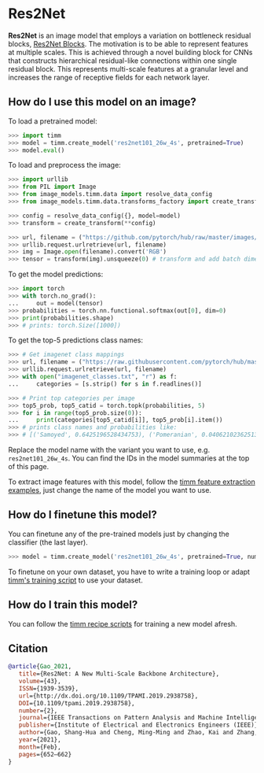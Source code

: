 # Res2Net

**Res2Net** is an image model that employs a variation on bottleneck residual blocks, [Res2Net Blocks](https://paperswithcode.com/method/res2net-block). The motivation is to be able to represent features at multiple scales. This is achieved through a novel building block for CNNs that constructs hierarchical residual-like connections within one single residual block. This represents multi-scale features at a granular level and increases the range of receptive fields for each network layer.

## How do I use this model on an image?

To load a pretrained model:

```py
>>> import timm
>>> model = timm.create_model('res2net101_26w_4s', pretrained=True)
>>> model.eval()
```

To load and preprocess the image:

```py 
>>> import urllib
>>> from PIL import Image
>>> from image_models.timm.data import resolve_data_config
>>> from image_models.timm.data.transforms_factory import create_transform

>>> config = resolve_data_config({}, model=model)
>>> transform = create_transform(**config)

>>> url, filename = ("https://github.com/pytorch/hub/raw/master/images/dog.jpg", "dog.jpg")
>>> urllib.request.urlretrieve(url, filename)
>>> img = Image.open(filename).convert('RGB')
>>> tensor = transform(img).unsqueeze(0) # transform and add batch dimension
```

To get the model predictions:

```py
>>> import torch
>>> with torch.no_grad():
...     out = model(tensor)
>>> probabilities = torch.nn.functional.softmax(out[0], dim=0)
>>> print(probabilities.shape)
>>> # prints: torch.Size([1000])
```

To get the top-5 predictions class names:

```py
>>> # Get imagenet class mappings
>>> url, filename = ("https://raw.githubusercontent.com/pytorch/hub/master/imagenet_classes.txt", "imagenet_classes.txt")
>>> urllib.request.urlretrieve(url, filename) 
>>> with open("imagenet_classes.txt", "r") as f:
...     categories = [s.strip() for s in f.readlines()]

>>> # Print top categories per image
>>> top5_prob, top5_catid = torch.topk(probabilities, 5)
>>> for i in range(top5_prob.size(0)):
...     print(categories[top5_catid[i]], top5_prob[i].item())
>>> # prints class names and probabilities like:
>>> # [('Samoyed', 0.6425196528434753), ('Pomeranian', 0.04062102362513542), ('keeshond', 0.03186424449086189), ('white wolf', 0.01739676296710968), ('Eskimo dog', 0.011717947199940681)]
```

Replace the model name with the variant you want to use, e.g. `res2net101_26w_4s`. You can find the IDs in the model summaries at the top of this page.

To extract image features with this model, follow the [timm feature extraction examples](../feature_extraction), just change the name of the model you want to use.

## How do I finetune this model?

You can finetune any of the pre-trained models just by changing the classifier (the last layer).

```py
>>> model = timm.create_model('res2net101_26w_4s', pretrained=True, num_classes=NUM_FINETUNE_CLASSES)
```
To finetune on your own dataset, you have to write a training loop or adapt [timm's training
script](https://github.com/rwightman/pytorch-image-models/blob/master/train.py) to use your dataset.

## How do I train this model?

You can follow the [timm recipe scripts](../scripts) for training a new model afresh.

## Citation

```BibTeX
@article{Gao_2021,
   title={Res2Net: A New Multi-Scale Backbone Architecture},
   volume={43},
   ISSN={1939-3539},
   url={http://dx.doi.org/10.1109/TPAMI.2019.2938758},
   DOI={10.1109/tpami.2019.2938758},
   number={2},
   journal={IEEE Transactions on Pattern Analysis and Machine Intelligence},
   publisher={Institute of Electrical and Electronics Engineers (IEEE)},
   author={Gao, Shang-Hua and Cheng, Ming-Ming and Zhao, Kai and Zhang, Xin-Yu and Yang, Ming-Hsuan and Torr, Philip},
   year={2021},
   month={Feb},
   pages={652–662}
}
```

<!--
Type: model-index
Collections:
- Name: Res2Net
  Paper:
    Title: 'Res2Net: A New Multi-scale Backbone Architecture'
    URL: https://paperswithcode.com/paper/res2net-a-new-multi-scale-backbone
Models:
- Name: res2net101_26w_4s
  In Collection: Res2Net
  Metadata:
    FLOPs: 10415881200
    Parameters: 45210000
    File Size: 181456059
    Architecture:
    - Batch Normalization
    - Convolution
    - Global Average Pooling
    - ReLU
    - Res2Net Block
    Tasks:
    - Image Classification
    Training Techniques:
    - SGD with Momentum
    - Weight Decay
    Training Data:
    - ImageNet
    Training Resources: 4x Titan Xp GPUs
    ID: res2net101_26w_4s
    LR: 0.1
    Epochs: 100
    Crop Pct: '0.875'
    Momentum: 0.9
    Batch Size: 256
    Image Size: '224'
    Weight Decay: 0.0001
    Interpolation: bilinear
  Code: https://github.com/rwightman/pytorch-image-models/blob/d8e69206be253892b2956341fea09fdebfaae4e3/timm/models/res2net.py#L152
  Weights: https://github.com/rwightman/pytorch-image-models/releases/download/v0.1-res2net/res2net101_26w_4s-02a759a1.pth
  Results:
  - Task: Image Classification
    Dataset: ImageNet
    Metrics:
      Top 1 Accuracy: 79.19%
      Top 5 Accuracy: 94.43%
- Name: res2net50_14w_8s
  In Collection: Res2Net
  Metadata:
    FLOPs: 5403546768
    Parameters: 25060000
    File Size: 100638543
    Architecture:
    - Batch Normalization
    - Convolution
    - Global Average Pooling
    - ReLU
    - Res2Net Block
    Tasks:
    - Image Classification
    Training Techniques:
    - SGD with Momentum
    - Weight Decay
    Training Data:
    - ImageNet
    Training Resources: 4x Titan Xp GPUs
    ID: res2net50_14w_8s
    LR: 0.1
    Epochs: 100
    Crop Pct: '0.875'
    Momentum: 0.9
    Batch Size: 256
    Image Size: '224'
    Weight Decay: 0.0001
    Interpolation: bilinear
  Code: https://github.com/rwightman/pytorch-image-models/blob/d8e69206be253892b2956341fea09fdebfaae4e3/timm/models/res2net.py#L196
  Weights: https://github.com/rwightman/pytorch-image-models/releases/download/v0.1-res2net/res2net50_14w_8s-6527dddc.pth
  Results:
  - Task: Image Classification
    Dataset: ImageNet
    Metrics:
      Top 1 Accuracy: 78.14%
      Top 5 Accuracy: 93.86%
- Name: res2net50_26w_4s
  In Collection: Res2Net
  Metadata:
    FLOPs: 5499974064
    Parameters: 25700000
    File Size: 103110087
    Architecture:
    - Batch Normalization
    - Convolution
    - Global Average Pooling
    - ReLU
    - Res2Net Block
    Tasks:
    - Image Classification
    Training Techniques:
    - SGD with Momentum
    - Weight Decay
    Training Data:
    - ImageNet
    Training Resources: 4x Titan Xp GPUs
    ID: res2net50_26w_4s
    LR: 0.1
    Epochs: 100
    Crop Pct: '0.875'
    Momentum: 0.9
    Batch Size: 256
    Image Size: '224'
    Weight Decay: 0.0001
    Interpolation: bilinear
  Code: https://github.com/rwightman/pytorch-image-models/blob/d8e69206be253892b2956341fea09fdebfaae4e3/timm/models/res2net.py#L141
  Weights: https://github.com/rwightman/pytorch-image-models/releases/download/v0.1-res2net/res2net50_26w_4s-06e79181.pth
  Results:
  - Task: Image Classification
    Dataset: ImageNet
    Metrics:
      Top 1 Accuracy: 77.99%
      Top 5 Accuracy: 93.85%
- Name: res2net50_26w_6s
  In Collection: Res2Net
  Metadata:
    FLOPs: 8130156528
    Parameters: 37050000
    File Size: 148603239
    Architecture:
    - Batch Normalization
    - Convolution
    - Global Average Pooling
    - ReLU
    - Res2Net Block
    Tasks:
    - Image Classification
    Training Techniques:
    - SGD with Momentum
    - Weight Decay
    Training Data:
    - ImageNet
    Training Resources: 4x Titan Xp GPUs
    ID: res2net50_26w_6s
    LR: 0.1
    Epochs: 100
    Crop Pct: '0.875'
    Momentum: 0.9
    Batch Size: 256
    Image Size: '224'
    Weight Decay: 0.0001
    Interpolation: bilinear
  Code: https://github.com/rwightman/pytorch-image-models/blob/d8e69206be253892b2956341fea09fdebfaae4e3/timm/models/res2net.py#L163
  Weights: https://github.com/rwightman/pytorch-image-models/releases/download/v0.1-res2net/res2net50_26w_6s-19041792.pth
  Results:
  - Task: Image Classification
    Dataset: ImageNet
    Metrics:
      Top 1 Accuracy: 78.57%
      Top 5 Accuracy: 94.12%
- Name: res2net50_26w_8s
  In Collection: Res2Net
  Metadata:
    FLOPs: 10760338992
    Parameters: 48400000
    File Size: 194085165
    Architecture:
    - Batch Normalization
    - Convolution
    - Global Average Pooling
    - ReLU
    - Res2Net Block
    Tasks:
    - Image Classification
    Training Techniques:
    - SGD with Momentum
    - Weight Decay
    Training Data:
    - ImageNet
    Training Resources: 4x Titan Xp GPUs
    ID: res2net50_26w_8s
    LR: 0.1
    Epochs: 100
    Crop Pct: '0.875'
    Momentum: 0.9
    Batch Size: 256
    Image Size: '224'
    Weight Decay: 0.0001
    Interpolation: bilinear
  Code: https://github.com/rwightman/pytorch-image-models/blob/d8e69206be253892b2956341fea09fdebfaae4e3/timm/models/res2net.py#L174
  Weights: https://github.com/rwightman/pytorch-image-models/releases/download/v0.1-res2net/res2net50_26w_8s-2c7c9f12.pth
  Results:
  - Task: Image Classification
    Dataset: ImageNet
    Metrics:
      Top 1 Accuracy: 79.19%
      Top 5 Accuracy: 94.37%
- Name: res2net50_48w_2s
  In Collection: Res2Net
  Metadata:
    FLOPs: 5375291520
    Parameters: 25290000
    File Size: 101421406
    Architecture:
    - Batch Normalization
    - Convolution
    - Global Average Pooling
    - ReLU
    - Res2Net Block
    Tasks:
    - Image Classification
    Training Techniques:
    - SGD with Momentum
    - Weight Decay
    Training Data:
    - ImageNet
    Training Resources: 4x Titan Xp GPUs
    ID: res2net50_48w_2s
    LR: 0.1
    Epochs: 100
    Crop Pct: '0.875'
    Momentum: 0.9
    Batch Size: 256
    Image Size: '224'
    Weight Decay: 0.0001
    Interpolation: bilinear
  Code: https://github.com/rwightman/pytorch-image-models/blob/d8e69206be253892b2956341fea09fdebfaae4e3/timm/models/res2net.py#L185
  Weights: https://github.com/rwightman/pytorch-image-models/releases/download/v0.1-res2net/res2net50_48w_2s-afed724a.pth
  Results:
  - Task: Image Classification
    Dataset: ImageNet
    Metrics:
      Top 1 Accuracy: 77.53%
      Top 5 Accuracy: 93.56%
-->
